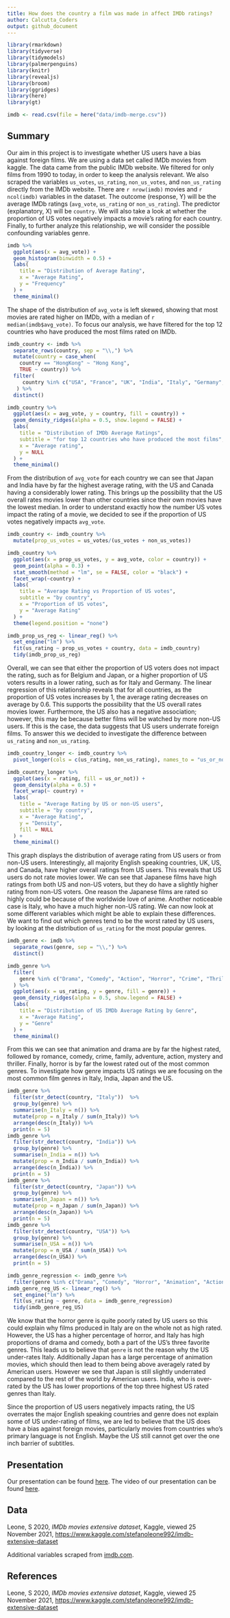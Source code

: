 ```yaml
---
title: How does the country a film was made in affect IMDb ratings?
author: Calcutta_Coders
output: github_document
---
```

```r
library(rmarkdown)
library(tidyverse)
library(tidymodels)
library(palmerpenguins)
library(knitr)
library(revealjs)
library(broom)
library(ggridges)
library(here)
library(gt)

imdb <- read.csv(file = here("data/imdb-merge.csv"))
```

## Summary

Our aim in this project is to investigate whether US users have a bias against foreign films. We are using a data set called IMDb movies from kaggle. The data came from the public IMDb website. We filtered for only films from 1990 to today, in order to keep the analysis relevant. We also scraped the variables `us_votes`, `us_rating`, `non_us_votes`, and `non_us_rating` directly from the IMDb website. There are `r nrow(imdb)` movies and `r ncol(imdb)` variables in the dataset. 
The outcome (response, Y) will be the average IMDb ratings (`avg_vote`, `us_rating` or `non_us_rating`). The predictor (explanatory, X) will be `country`.  We will also take a look at whether the proportion of US votes negatively impacts a movie's rating for each country. Finally, to further analyze this relationship, we will consider the possible confounding variables genre.

```r
imdb %>%
  ggplot(aes(x = avg_vote)) +
  geom_histogram(binwidth = 0.5) +
  labs(
    title = "Distribution of Average Rating",
    x = "Average Rating",
    y = "Frequency"
  ) +
  theme_minimal()
```

The shape of the distribution of `avg_vote` is left skewed, showing that most movies are rated higher on IMDb, with a median of `r median(imdb$avg_vote)`. To focus our analysis, we have filtered for the top 12 countries who have produced the most films rated on IMDb. 

```r
imdb_country <- imdb %>%
  separate_rows(country, sep = "\\,") %>%
  mutate(country = case_when(
    country == "HongKong" ~ "Hong Kong",
    TRUE ~ country)) %>%
  filter(
     country %in% c("USA", "France", "UK", "India", "Italy", "Germany", "Japan", "Canada", "Spain", "Hong Kong", "Turkey", "Belgium")
   ) %>%
  distinct()

imdb_country %>%
  ggplot(aes(x = avg_vote, y = country, fill = country)) +
  geom_density_ridges(alpha = 0.5, show.legend = FALSE) +
  labs(
    title = "Distribution of IMDb Average Ratings",
    subtitle = "for top 12 countries who have produced the most films",
    x = "Average rating",
    y = NULL
  ) +
  theme_minimal()
```

From the distribution of `avg_vote` for each country we can see that Japan and India have by far the highest average rating, with the US and Canada having a considerably lower rating.  This brings up the possibility that the US overall rates movies lower than other countries since their own movies have the lowest median.
In order to understand exactly how the number US votes impact the rating of a movie, we decided to see if the proportion of US votes negatively impacts `avg_vote`.


```r
imdb_country <- imdb_country %>%
  mutate(prop_us_votes = us_votes/(us_votes + non_us_votes))

imdb_country %>%
  ggplot(aes(x = prop_us_votes, y = avg_vote, color = country)) +
  geom_point(alpha = 0.3) +
  stat_smooth(method = "lm", se = FALSE, color = "black") +
  facet_wrap(~country) +
  labs(
    title = "Average Rating vs Proportion of US votes",
    subtitle = "by country",
    x = "Proportion of US votes",
    y = "Average Rating"
  ) +
  theme(legend.position = "none")

imdb_prop_us_reg <- linear_reg() %>%
  set_engine("lm") %>%
  fit(us_rating ~ prop_us_votes + country, data = imdb_country)
  tidy(imdb_prop_us_reg)
```

Overall, we can see that either the proportion of US voters does not impact the rating, such as for Belgium and Japan, or a higher proportion of US voters results in a lower rating, such as for Italy and Germany. The linear regression of this relationship reveals that for all countries, as the proportion of US votes increases by 1, the average rating decreases on average by 0.6. This supports the possibility that the US overall rates movies lower. Furthermore, the US also has a negative association; however, this may be because better films will be watched by more non-US users. If this is the case, the data suggests that US users underrate foreign films. To answer this we decided to investigate the difference between `us_rating` and `non_us_rating`.


```r
imdb_country_longer <- imdb_country %>%
  pivot_longer(cols = c(us_rating, non_us_rating), names_to = "us_or_not", values_to = "rating")

imdb_country_longer %>%
  ggplot(aes(x = rating, fill = us_or_not)) +
  geom_density(alpha = 0.5) +
  facet_wrap(~ country) +
  labs(
    title = "Average Rating by US or non-US users",
    subtitle = "by country",
    x = "Average Rating",
    y = "Density",
    fill = NULL
  ) +
  theme_minimal()
```

This graph displays the distribution of average rating from US users or from non-US users. Interestingly, all majority English speaking countries, UK, US, and Canada, have higher overall ratings from US users. This reveals that US users do not rate movies lower. We can see that Japanese films have high ratings from both US and non-US voters, but they do have a slightly higher rating from non-US voters. One reason the Japanese films are rated so highly could be because of the worldwide love of anime. Another noticeable case is Italy, who have a much higher non-US rating.  We can now look at some different variables which might be able to explain these differences.
We want to find out which genres tend to be the worst rated by US users, by looking at the distribution of `us_rating` for the most popular genres.

```r
imdb_genre <- imdb %>%
  separate_rows(genre, sep = "\\,") %>%
  distinct()

imdb_genre %>%
  filter(
    genre %in% c("Drama", "Comedy", "Action", "Horror", "Crime", "Thriller", "Romance", "Adventure", "Mystery", "Family", "Animation")
  ) %>%
  ggplot(aes(x = us_rating, y = genre, fill = genre)) +
  geom_density_ridges(alpha = 0.5, show.legend = FALSE) +
  labs(
    title = "Distribution of US IMDb Average Rating by Genre",
    x = "Average Rating",
    y = "Genre"
  ) +
  theme_minimal()
```

From this we can see that animation and drama are by far the highest rated, followed by romance, comedy, crime, family, adventure, action, mystery and thriller. Finally, horror is by far the lowest rated out of the most common genres. To investigate how genre impacts US ratings we are focusing on the most common film genres in Italy, India, Japan and the US.

```r
imdb_genre %>%
  filter(str_detect(country, "Italy"))  %>%
  group_by(genre) %>%
  summarise(n_Italy = n()) %>%
  mutate(prop = n_Italy / sum(n_Italy)) %>%
  arrange(desc(n_Italy)) %>%
  print(n = 5) 
imdb_genre %>%
  filter(str_detect(country, "India")) %>%
  group_by(genre) %>%
  summarise(n_India = n()) %>%
  mutate(prop = n_India / sum(n_India)) %>%
  arrange(desc(n_India)) %>%
  print(n = 5)
imdb_genre %>%
  filter(str_detect(country, "Japan")) %>%
  group_by(genre) %>%
  summarise(n_Japan = n()) %>%
  mutate(prop = n_Japan / sum(n_Japan)) %>%
  arrange(desc(n_Japan)) %>%
  print(n = 5)
imdb_genre %>%
  filter(str_detect(country, "USA")) %>%
  group_by(genre) %>%
  summarise(n_USA = n()) %>%
  mutate(prop = n_USA / sum(n_USA)) %>%
  arrange(desc(n_USA)) %>%
  print(n = 5)

imdb_genre_regression <- imdb_genre %>%
  filter(genre %in% c("Drama", "Comedy", "Horror", "Animation", "Action", "Crime"))
imdb_genre_reg_US <- linear_reg() %>%
  set_engine("lm") %>%
  fit(us_rating ~ genre, data = imdb_genre_regression)
  tidy(imdb_genre_reg_US)
```

We know that the horror genre is quite poorly rated by US users so this could explain why films produced in Italy are on the whole not as high rated. However, the US has a higher percentage of horror, and Italy has high proportions of drama and comedy, both a part of the US's three favorite genres. This leads us to believe that `genre` is not the reason why the US under-rates Italy. Additionally Japan has a large percentage of animation movies, which should then lead to them being above averagely rated by American users. However we see that Japan is still slightly underrated compared to the rest of the world by American users. India, who is over-rated by the US has lower proportions of the top three highest US rated genres than Italy.

Since the proportion of US users negatively impacts rating, the US overrates the major English speaking countries and genre does not explain some of US under-rating of films, we are led to believe that the US does have a bias against foreign movies, particularly movies from countries who's primary language is not English. Maybe the US still cannot get over the one inch barrier of subtitles. 


## Presentation

Our presentation can be found [here](presentation/Presentation/PresentationCalcuttaCoders.html).
The video of our presentation can be found [here](https://media.ed.ac.uk/media/IDS+final+-+Calcutta+Coders/1_4v2f1upp).

## Data 

Leone, S 2020, *IMDb movies extensive dataset*, Kaggle, viewed 25 November 2021, <https://www.kaggle.com/stefanoleone992/imdb-extensive-dataset>

Additional variables scraped from [imdb.com](https://www.imdb.com/).

## References

Leone, S 2020, *IMDb movies extensive dataset*, Kaggle, viewed 25 November 2021, <https://www.kaggle.com/stefanoleone992/imdb-extensive-dataset>


